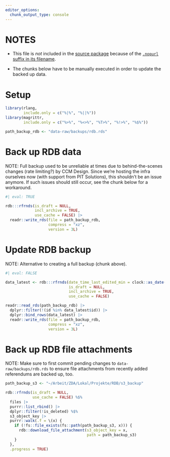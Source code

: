 ```yaml
---
editor_options:
  chunk_output_type: console
---
```


# NOTES

-   This file is *not* included in the [source package](https://r-pkgs.org/structure.html#sec-source-package) because of the [`.nopurl` suffix in its
    filename](https://pkgpurl.rpkg.dev/reference/purl_rmd.html#-rmd-files-excluded-from-purling).

-   The chunks below have to be manually executed in order to update the backed up data.

# Setup

```r
library(rlang,
        include.only = c("%|%", "%||%"))
library(magrittr,
        include.only = c("%>%", "%<>%", "%T>%", "%!>%", "%$%"))

path_backup_rdb <- "data-raw/backups/rdb.rds"
```

# Back up RDB data

NOTE: Full backup used to be unreliable at times due to behind-the-scenes changes (rate limiting?) by CCM Design. Since we're hosting the infra ourselves now
(with support from PIT Solutions), this shouldn't be an issue anymore. If such issues should still occur, see the chunk below for a workaround.

```r
#| eval: TRUE

rdb:::rfrnds(is_draft = NULL,
             incl_archive = TRUE,
             use_cache = FALSE) |>
  readr::write_rds(file = path_backup_rdb,
                   compress = "xz",
                   version = 3L)
```

# Update RDB backup

NOTE: Alternative to creating a full backup (chunk above).

```r
#| eval: FALSE

data_latest <- rdb:::rfrnds(date_time_last_edited_min = clock::as_date(pal::path_mod_time(path_backup_rdb)),
                            is_draft = NULL,
                            incl_archive = TRUE,
                            use_cache = FALSE)

readr::read_rds(path_backup_rdb) |>
  dplyr::filter(!(id %in% data_latest$id)) |>
  dplyr::bind_rows(data_latest) |>
  readr::write_rds(file = path_backup_rdb,
                   compress = "xz",
                   version = 3L)
```

# Back up RDB file attachments

NOTE: Make sure to first commit pending changes to `data-raw/backups/rdb.rds` to ensure file attachments from recently added referendums are backed up, too.

```r
path_backup_s3 <- "~/Arbeit/ZDA/Lokal/Projekte/RDB/s3_backup"

rdb::rfrnds(is_draft = NULL,
            use_cache = FALSE) %$%
  files |>
  purrr::list_rbind() |>
  dplyr::filter(!is_deleted) %$%
  s3_object_key |>
  purrr::walk(.f = \(x) {
    if (!fs::file_exists(fs::path(path_backup_s3, x))) {
      rdb::download_file_attachment(s3_object_key = x,
                                    path = path_backup_s3)
    }
  },
  .progress = TRUE)
```
